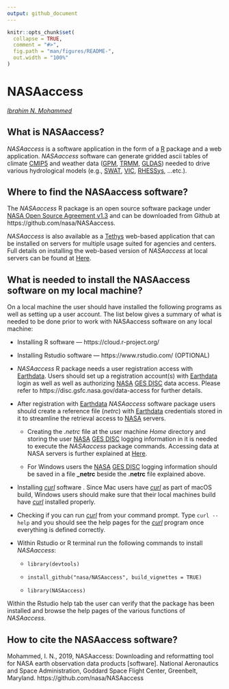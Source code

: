 ```yaml
---
output: github_document
---
```


<!-- README.md is generated from README.Rmd. Please edit that file -->

```r
knitr::opts_chunk$set(
  collapse = TRUE,
  comment = "#>",
  fig.path = "man/figures/README-",
  out.width = "100%"
)
```

# NASAaccess

<!-- badges: start -->
<!-- badges: end -->

[*Ibrahim N. Mohammed*](https://science.gsfc.nasa.gov/sed/bio/ibrahim.mohammed "Ibrahim N. Mohammed")



## **What is NASAaccess?**

*NASAaccess* is a software application in the form of a [R](https://www.r-project.org/about.html) package and a web application.  *NASAaccess* software can generate gridded ascii tables of climate [CMIP5](https://pcmdi.llnl.gov/mips/cmip5/ "Coupled Model Intercomparison Project Phase 5") and weather data ([GPM](https://gpm.nasa.gov/data/directory "Global Precipitation Measurement"), [TRMM](https://gpm.nasa.gov/missions/trmm "Tropical Rainfall Measuring Mission"), [GLDAS](https://ldas.gsfc.nasa.gov/gldas "Global Land Data Assimilation System")) needed to drive various hydrological models (e.g., [SWAT](https://swat.tamu.edu/ "Soil & Water Assessment Tool"), [VIC](https://github.com/UW-Hydro/VIC "Variable Infiltration Capacity"), [RHESSys](https://github.com/RHESSys/RHESSys "The Regional Hydro-Ecological Simulation System"), ...etc.).


## **Where to find the NASAaccess software?**

The *NASAaccess* R package is an open source software package under [NASA Open Source Agreement v1.3](https://opensource.org/licenses/NASA-1.3) and can be downloaded from Github at https://github.com/nasa/NASAaccess.

*NASAaccess* is also available as a [Tethys](https://www.tethysplatform.org/) web-based application that can be installed on servers for multiple usage suited for agencies and centers.  Full details on installing the web-based version of *NASAaccess* at local servers can be found at [Here](https://github.com/BYU-Hydroinformatics/SWATOnline/blob/master/Documentation/nasaaccess%20-%20Installation%20Guide.pdf). 

## **What is needed to install the NASAaccess software on my local machine?**

On a local machine the user should have installed the following programs as well as setting up a user account.  The list below gives a summary of what is needed to be done prior to work with NASAaccess software on any local machine:

  + Installing R software — https://cloud.r-project.org/
  
  +	Installing Rstudio software — https://www.rstudio.com/ (OPTIONAL)
  
  + *NASAaccess* R package needs a user registration access with [Earthdata](https://earthdata.nasa.gov/). Users should set up a registration account(s) with [Earthdata](https://earthdata.nasa.gov/) login as well as well as authorizing [NASA](https://www.nasa.gov/ "The National Aeronautics and Space Administration") [GES DISC](https://disc.gsfc.nasa.gov/) data access.  Please refer to https://disc.gsfc.nasa.gov/data-access for further details.
  
  + After registration with [Earthdata](https://earthdata.nasa.gov/) *NASAaccess* software package users should create a reference file (*netrc*) with [Earthdata](https://earthdata.nasa.gov/) credentials stored in it to streamline the retrieval access to [NASA](https://www.nasa.gov/ "The National Aeronautics and Space Administration") servers.

      - Creating the *.netrc* file at the user machine *Home* directory and storing the user [NASA](https://www.nasa.gov/ "The National Aeronautics and Space Administration") [GES DISC](https://disc.gsfc.nasa.gov/) logging information in it is needed to execute the *NASAaccess* package commands. Accessing data at NASA servers is further explained at [Here](https://wiki.earthdata.nasa.gov/display/EL/How+To+Access+Data+With+cURL+And+Wget).
      
      - For Windows users the [NASA](https://www.nasa.gov/ "The National Aeronautics and Space Administration") [GES DISC](https://disc.gsfc.nasa.gov/) logging information should be saved in a file **\_netrc** beside the **.netrc** file explained above.

  + Installing [*curl*](https://curl.se/) software .  Since Mac users have [*curl*](https://curl.se/) as part of macOS build, Windows users should make sure that their local machines build have [*curl*](https://curl.se/) installed properly.
  
  + Checking if you can run [*curl*](https://curl.se/) from your command prompt.  Type `curl --help` and you should see the help pages for the [*curl*](https://curl.se/) program once everything is defined correctly.
  
  + Within Rstudio or R terminal run the following commands to install *NASAaccess*:
      - `library(devtools)`
      
      - `install_github("nasa/NASAaccess", build_vignettes = TRUE)`
			
      - `library(NASAaccess)`
      
   Within the Rstudio help tab the user can verify that the package has been installed and browse the help pages of the various functions of *NASAaccess*.


## **How to cite the NASAaccess software?**

Mohammed, I. N., 2019, NASAaccess: Downloading and reformatting tool for NASA earth observation data products [software]. National Aeronautics and Space Administration, Goddard Space Flight Center, Greenbelt, Maryland. https://github.com/nasa/NASAaccess
